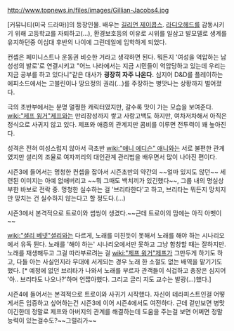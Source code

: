 http://www.topnews.in/files/images/Gillian-Jacobs4.jpg

[커뮤니티(미국 드라마)]의 등장인물. 배우는 [[길리언 제이콥스]].
[[라디오헤드]]를 감동시키기 위해 고등학교를 자퇴하고(…), 환경보호등의 이유로 시위를 일삼고 발모델로 생계를 유지하던중 이십대 후반의 나이에 그린데일에 입학하게 되었다. 

컨셉은 페미니스트나 운동권 비슷한 거라고 생각하면 된다. 뭐든지 '여성을 억압하는 남성성의 발로'로 연결시키고 "어느 나라에서는 지금 시민들이 억압당하고 있는데 우리는 지금 공부를 하고 있다니"같은 대사가 '''굉장히 자주 나온다.''' 심지어 D&D를 플레이하는 에피소드에서는 고블린이나 땅요정의 권리(...)를 주장하는 병맛나는 상황까지 벌어졌다.

극의 초반부에서는 분명 멀쩡한 캐릭터였지만, 갈수록 맛이 가는 모습을 보여준다. [[wiki:"제프 윙거"제프]]와는 만리장성까지 쌓고 사랑고백도 하지만, 여차저차해서 아직은 정식으로 사귀지 않고 있다. 제프와 애증의 관계지만 콤비를 이루면 전투력이 꽤 높아진다. 

성격은 전혀 여성스럽지 않아서 극초반 [[wiki:"애니 에디슨" 애니]]와는 서로 불편한 관계 였지만 셜리의 조율로 여자끼리의 대인관계 관리법을 배우면서 많이 나아진 편이다.

시즌3에 들어서는 멍청한 컨셉을 잡아서 시즌초반의 약간의 ~~얼마 있지도 않던~~ 세련된 이미지는 아예 없애버리고 ~~뭐 그때도 백치끼가 있긴했다~~, 그룹 내의 명실상부한 바보로 전락 중. 멍청한 실수하는 걸 '브리타한다'고 하고, 브리타는 뭐든지 망치지만 망치는 건 실수하지 않는다고 할 정도다.(...)

시즌3에서 본격적으로 트로이와 썸씽이 생겼다.~~근데 트로이의 맘에는 아직 아벳이~~

[[wiki:"셜리 베넷"셜리]]와는 다르게, 노래를 미친듯이 못해서 노래를 해야 하는 시나리오에서 유독 튄다. 노래를 '해야 하는' 시나리오에서만 못하고 그냥 합창할 때는 잘하지만. 노래를 재생해두고 그걸 따라부르려는 걸 [[wiki:"제프 윙거"제프]]가 그만두게 하기도 하고, 다들 아는 사실인지라 무대에 서게되는 경우 노래 한 소절도 없는 배역을 맡기기도 했다. [* 예정에 없던 브리타가 나와서 노래를 부르자 관객들이 식겁하고 총장은 심지어 '아.. 브리타도 나오나?'하며 언짢아했다. 그리고 글리 지도 교수는 발광(...)했다.]

시즌4에 들어서는 본격적으로 트로이와 사귀기 시작했다. 자신이 테라피스트인걸 어떻게서든 입증하고 싶어하는건 시즌3에 이어 시즌4에서도 여전하다. 근데 겉만보면 병맛이긴한데 정말로 제프와 아버지의 관계를 해결하는데 도움을 주는걸 보면 어쩌면 정말 능력이 있는걸수도?~~그럴리가~~
